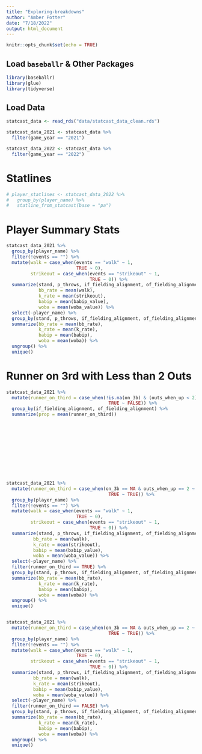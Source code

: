 ```yaml
---
title: "Exploring-breakdowns"
author: "Amber Potter"
date: "7/18/2022"
output: html_document
---
```


```r
knitr::opts_chunk$set(echo = TRUE)
```

## Load `baseballr` & Other Packages

```r
library(baseballr)
library(glue)
library(tidyverse)
```

## Load Data

```r
statcast_data <- read_rds("data/statcast_data_clean.rds")
```

```r
statcast_data_2021 <- statcast_data %>%
  filter(game_year == "2021")

statcast_data_2022 <- statcast_data %>%
  filter(game_year == "2022")


```

# Statlines

```r
# player_statlines <- statcast_data_2022 %>%
#   group_by(player_name) %>%
#   statline_from_statcast(base = "pa")
```

# Player Summary Stats

```r


statcast_data_2021 %>%
  group_by(player_name) %>%
  filter(!events == "") %>%
  mutate(walk = case_when(events == "walk" ~ 1,
                          TRUE ~ 0),
         strikeout = case_when(events == "strikeout" ~ 1,
                               TRUE ~ 0)) %>%
  summarize(stand, p_throws, if_fielding_alignment, of_fielding_alignment,
            bb_rate = mean(walk),
            k_rate = mean(strikeout),
            babip = mean(babip_value),
            woba = mean(woba_value)) %>%
  select(-player_name) %>%
  group_by(stand, p_throws, if_fielding_alignment, of_fielding_alignment) %>%
  summarize(bb_rate = mean(bb_rate), 
            k_rate = mean(k_rate), 
            babip = mean(babip), 
            woba = mean(woba)) %>%
  ungroup() %>%
  unique()

```



# Runner on 3rd with Less than 2 Outs

```r
statcast_data_2021 %>%
  mutate(runner_on_third = case_when(!is.na(on_3b) & (outs_when_up < 2) ~ TRUE,
                                      TRUE ~ FALSE)) %>%
  group_by(if_fielding_alignment, of_fielding_alignment) %>%
  summarize(prop = mean(runner_on_third)) 












statcast_data_2021 %>%
  mutate(runner_on_third = case_when(on_3b == NA & outs_when_up == 2 ~ FALSE,
                                      TRUE ~ TRUE)) %>%
  group_by(player_name) %>%
  filter(!events == "") %>%
  mutate(walk = case_when(events == "walk" ~ 1,
                          TRUE ~ 0),
         strikeout = case_when(events == "strikeout" ~ 1,
                               TRUE ~ 0)) %>%
  summarize(stand, p_throws, if_fielding_alignment, of_fielding_alignment, runner_on_third,
          bb_rate = mean(walk),
          k_rate = mean(strikeout),
          babip = mean(babip_value),
          woba = mean(woba_value)) %>%
  select(-player_name) %>%
  filter(runner_on_third == TRUE) %>%
  group_by(stand, p_throws, if_fielding_alignment, of_fielding_alignment) %>%
  summarize(bb_rate = mean(bb_rate), 
            k_rate = mean(k_rate), 
            babip = mean(babip), 
            woba = mean(woba)) %>%
  ungroup() %>%
  unique()


statcast_data_2021 %>%
  mutate(runner_on_third = case_when(on_3b == NA & outs_when_up == 2 ~ FALSE,
                                      TRUE ~ TRUE)) %>%
  group_by(player_name) %>%
  filter(!events == "") %>%
  mutate(walk = case_when(events == "walk" ~ 1,
                          TRUE ~ 0),
         strikeout = case_when(events == "strikeout" ~ 1,
                               TRUE ~ 0)) %>%
  summarize(stand, p_throws, if_fielding_alignment, of_fielding_alignment, runner_on_third,
          bb_rate = mean(walk),
          k_rate = mean(strikeout),
          babip = mean(babip_value),
          woba = mean(woba_value)) %>%
  select(-player_name) %>%
  filter(runner_on_third == FALSE) %>%
  group_by(stand, p_throws, if_fielding_alignment, of_fielding_alignment) %>%
  summarize(bb_rate = mean(bb_rate), 
            k_rate = mean(k_rate), 
            babip = mean(babip), 
            woba = mean(woba)) %>%
  ungroup() %>%
  unique()
```




